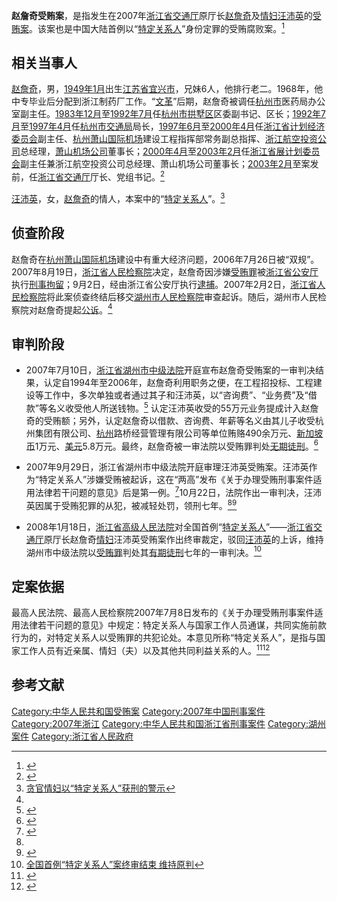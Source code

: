 '''赵詹奇受贿案'''，是指发生在2007年[[浙江省交通厅|浙江省交通厅]]原厅长[[赵詹奇|赵詹奇]]及[[情妇|情妇]][[汪沛英|汪沛英]]的[[受贿案|受贿案]]。该案也是中国大陆首例以“[[特定关系人|特定关系人]]”身份定罪的受贿腐败案。<ref>{{Cite web |url=http://society.people.com.cn/GB/8217/8602412.html |title=2008年中国十大案件 |access-date=2009-05-19 |archive-date=2016-03-04 |archive-url=https://web.archive.org/web/20160304083311/http://society.people.com.cn/GB/8217/8602412.html |dead-url=no }}</ref>

== 相关当事人 ==
[[赵詹奇|赵詹奇]]，男，[[1949年1月|1949年1月]]出生[[江苏省|江苏省]][[宜兴市|宜兴市]]，兄妹6人，他排行老二。1968年，他中专毕业后分配到浙江制药厂工作。“[[文革|文革]]”后期，赵詹奇被调任[[杭州市|杭州市]]医药局办公室副主任。[[1983年12月|1983年12月]]至[[1992年7月|1992年7月]]任[[杭州市|杭州市]][[拱墅区|拱墅区]]区委副书记、区长；[[1992年7月|1992年7月]]至[[1997年4月|1997年4月]]任[[杭州市交通局|杭州市交通局]]局长，[[1997年6月|1997年6月]]至[[2000年4月|2000年4月]]任[[浙江省计划经济委员会|浙江省计划经济委员会]]副主任、[[杭州萧山国际机场|杭州萧山国际机场]]建设工程指挥部常务副总指挥、[[浙江航空投资公司|浙江航空投资公司]]总经理，[[萧山机场公司|萧山机场公司]]董事长；[[2000年4月|2000年4月]]至[[2003年2月|2003年2月]]任[[浙江省展计划委员会|浙江省展计划委员会]]副主任兼浙江航空投资公司总经理、萧山机场公司董事长；[[2003年2月|2003年2月]]至案发前，任[[浙江省|浙江省]][[交通厅|交通厅]]厅长、党组书记。<ref name="#1">{{Cite web |url=http://www.ctba.org.cn/list_show.jsp?record_id=24043 |title=浙江省交通厅原厅长赵詹奇受贿案查处纪实 |access-date=2009-05-19 |archive-date=2016-03-05 |archive-url=https://web.archive.org/web/20160305023309/http://www.ctba.org.cn/list_show.jsp?record_id=24043 |dead-url=no }}</ref>

[[汪沛英|汪沛英]]，女，[[赵詹奇|赵詹奇]]的情人，本案中的“[[特定关系人|特定关系人]]”。<ref name="#2">[http://bjyouth.ynet.com/article.jsp?oid=24898858 贪官情妇以“特定关系人”获刑的警示]{{dead link|date=2018年4月 |bot=InternetArchiveBot |fix-attempted=yes }}</ref>

== 侦查阶段 ==
赵詹奇在[[杭州萧山国际机场|杭州萧山国际机场]]建设中有重大经济问题，2006年7月26日被“双规”。2007年8月19日，[[浙江省人民检察院|浙江省人民检察院]]决定，赵詹奇因涉嫌[[受贿罪|受贿罪]]被[[浙江省公安厅|浙江省公安厅]]执行[[刑事拘留|刑事拘留]]；9月2日，经由浙江省公安厅执行[[逮捕|逮捕]]。2007年2月2日，[[浙江省人民检察院|浙江省人民检察院]]将此案侦查终结后移交[[湖州市人民检察院|湖州市人民检察院]]审查起诉。随后，湖州市人民检察院对赵詹奇提起[[公诉|公诉]]。<ref name="#1"/>

== 审判阶段 ==
* 2007年7月10日，[[浙江省湖州市中级法院|浙江省湖州市中级法院]]开庭宣布赵詹奇受贿案的一审判决结果，认定自1994年至2006年，赵詹奇利用职务之便，在工程招投标、工程建设等工作中，多次单独或者通过其子和汪沛英，以“咨询费”、“业务费”及“借款”等名义收受他人所送钱物。<ref>{{Cite web |url=http://www.jcrb.com/zhuanti/ffzt/lgshlwj/xgrw/200807/t20080715_37368.html |title=赵詹奇简介 |access-date=2009-05-19 |archive-date=2010-04-27 |archive-url=https://web.archive.org/web/20100427030642/http://www.jcrb.com/zhuanti/ffzt/lgshlwj/xgrw/200807/t20080715_37368.html |dead-url=no }}</ref> 认定汪沛英收受的55万元业务提成计入赵詹奇的受贿额；另外，认定赵詹奇以借款、咨询费、年薪等名义由其儿子收受杭州集团有限公司、[[杭州|杭州]]路桥经营管理有限公司等单位贿赂490余万元、[[新加坡币|新加坡币]]1万元、[[美元|美元]]5.8万元。最终，赵詹奇被一审法院以受贿罪判处[[无期徒刑|无期徒刑]]。<ref>{{Cite web |url=http://news.xinhuanet.com/legal/2007-10/25/content_6939894.htm |title=全国首例“特定关系人”受贿案实录 |access-date=2009-05-19 |archive-date=2009-06-11 |archive-url=https://web.archive.org/web/20090611144113/http://news.xinhuanet.com/legal/2007-10/25/content_6939894.htm |dead-url=no }}</ref>

* 2007年9月29日，浙江省湖州市中级法院开庭审理汪沛英受贿案。汪沛英作为“特定关系人”涉嫌受贿被起诉，这在“两高”发布《关于办理受贿刑事案件适用法律若干问题的意见》后是第一例。<ref>{{Cite web |url=http://zjnews.zjol.com.cn/05zjnews/system/2007/09/13/008792710.shtml |title=原浙江省交通厅原厅长赵詹奇情妇汪沛英被公诉 |access-date=2009-05-19 |archive-date=2016-03-04 |archive-url=https://web.archive.org/web/20160304201036/http://zjnews.zjol.com.cn/05zjnews/system/2007/09/13/008792710.shtml |dead-url=no }}</ref>10月22日，法院作出一审判决，汪沛英因属于受贿犯罪的从犯，被减轻处罚，领刑七年。<ref name="#2"/><ref>{{Cite web |url=http://gov.people.com.cn/GB/48377/6426706.html |title=浙江原交通厅长情妇以“特定关系人”身份获罪 |access-date=2009-05-19 |archive-date=2007-12-23 |archive-url=https://web.archive.org/web/20071223063210/http://gov.people.com.cn/GB/48377/6426706.html |dead-url=no }}</ref> 

*2008年1月18日，[[浙江省高级人民法院|浙江省高级人民法院]]对全国首例“[[特定关系人|特定关系人]]”——[[浙江省|浙江省]][[交通厅|交通厅]]原厅长赵詹奇[[情妇|情妇]]汪沛英受贿案作出终审裁定，驳回[[汪沛英|汪沛英]]的上诉，维持湖州市中级法院以[[受贿罪|受贿罪]]判处其[[有期徒刑|有期徒刑]]七年的一审判决。<ref>[http://www.zjol.com.cn/05zjnews/system/2008/01/18/009154696.shtml 全国首例“特定关系人”案终审结束 维持原判]</ref>

==定案依据==
{{Wikisource|中华人民共和国刑法/2006年}}

最高人民法院、最高人民检察院2007年7月8日发布的《关于办理受贿刑事案件适用法律若干问题的意见》中规定：特定关系人与国家工作人员通谋，共同实施前款行为的，对特定关系人以受贿罪的共犯论处。本意见所称“特定关系人”，是指与国家工作人员有近亲属、情妇（夫）以及其他共同利益关系的人。<ref>{{Cite web |url=http://www.chinacourt.org/public/detail.php?id=255610 |title=两高发布办理受贿案件适用法律若干问题的意见  |access-date=2009-05-19 |archive-date=2010-06-16 |archive-url=https://web.archive.org/web/20100616090335/http://www.chinacourt.org/public/detail.php?id=255610 |dead-url=no }}</ref><ref>{{Cite web |url=http://www.chinacourt.org/flwk/show1.php?file_id=119589&str1=%CA%DC%BB%DF |title=最高人民法院、最高人民检察院关于办理受贿刑事案件适用法律若干问题的意见 |access-date=2009-05-19 |archive-date=2007-07-13 |archive-url=https://web.archive.org/web/20070713201614/http://www.chinacourt.org/flwk/show1.php?file_id=119589&str1=%CA%DC%BB%DF |dead-url=no }}</ref>

==参考文献==
{{Reflist|2}}

[[Category:中华人民共和国受贿案|Category:中华人民共和国受贿案]]
[[Category:2007年中国刑事案件|Category:2007年中国刑事案件]]
[[Category:2007年浙江|Category:2007年浙江]]
[[Category:中华人民共和国浙江省刑事案件|Category:中华人民共和国浙江省刑事案件]]
[[Category:湖州案件|Category:湖州案件]]
[[Category:浙江省人民政府|Category:浙江省人民政府]]